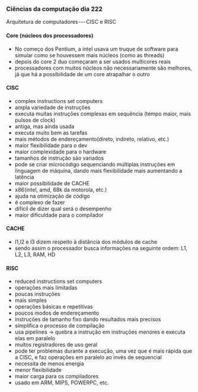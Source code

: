 




### Ciências da computação dia 222

Arquitetura de computadores --- CISC e RISC

#### Core (núcleos dos processadores)

-   No começo dos Pentium, a intel usava um truque de software para
    simular como se houvessem mais núcleos (como as threads)
-   depois do core 2 duo começaram a ser usados multicores reais
-   processadores com muitos núcleos não necessariamente são melhores,
    já que há a possibilidade de um core atrapalhar o outro

#### CISC

-   complex instructions set computers
-   ampla variedade de instruções
-   executa muitas instruções complexas em sequência (tempo maior, mais
    pulsos de clock)
-   antiga, mas ainda usada
-   executa muito bem as tarefas
-   mais métodos de endereçamento(direto, indireto, relativo, etc.)
-   maior flexibilidade para o dev
-   maior complexidade para o hardware
-   tamanhos de instrução são variados
-   pode se criar microcódigo sequenciando múltiplas instruções em
    linguagem de máquina, dando mais flexibilidade mais aumentando a
    latência
-   maior possibilidade de CACHE
-   x86(intel, amd, 68k da motorola, etc.)
-   ajuda na otimização de código
-   é complexo de fazer
-   difícil de dizer qual será o desempenho
-   maior dificuldade para o compilador

#### CACHE

-   l1,l2 e l3 dizem respeito à distância dos módulos de cache
-   sendo assim o processador busca informações na seguinte ordem: L1,
    L2, L3, RAM, HD

#### RISC

-   reduced instructions set computers
-   operações mais limitadas
-   poucas instruções
-   mais simples
-   operações básicas e repetitivas
-   poucos modos de endereçamento
-   instruções de tamanho fixo dando resultados mais precisos
-   simplifica o processo de compilação
-   usa pipelines → quebra a instrução em instruções menores e executa
    elas em paralelo
-   muitos registradores de uso geral
-   pode ter problemas durante a execução, uma vez que é mais rápida que
    a CISC, e faz operações em paralelo ao invés de sequencial
-   necessita de menos energia
-   menor flexibilidade
-   maior carga para os compiladores
-   usado em ARM, MIPS, POWERPC, etc.


